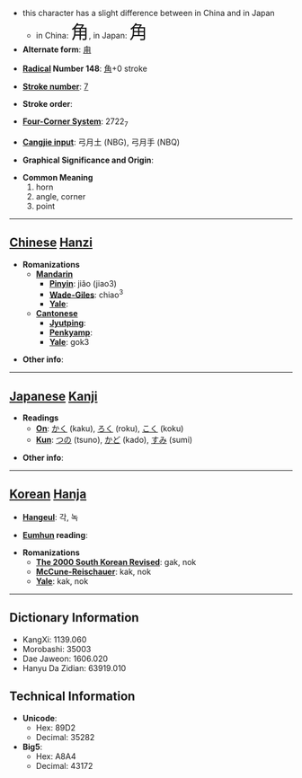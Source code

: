 *this character has a slight difference between in China and in Japan
**in China: <font size="6"><font lang="zh">角</font></font>, in Japan: <font size="6"><font lang="ja">角</font></font>
* '''Alternate form''': [[甪]]

* '''[[Wiktionary:Chinese radical index| Radical]] Number 148''': [[Wiktionary:Chinese radical index 角|角]]+0 stroke

* '''[[Wiktionary:Chinese total strokes index|Stroke number]]''': [[Wiktionary:Chinese total strokes index 7|7]]

* '''Stroke order''': 

* '''[[Wiktionary:Chinese four corner index|Four-Corner System]]''': 2722<sub>7</sub>

* '''[[Wiktionary:Chinese Cangjie index|Cangjie input]]''': 弓月土 (NBG), 弓月手 (NBQ)

* '''Graphical Significance and Origin''': 

* '''Common Meaning'''
*#horn
*# angle, corner
*# point


----

== [[Chinese]] [[Hanzi]] ==

* '''Romanizations'''
** '''[[Mandarin]]'''
*** '''[[Pinyin]]''': jiǎo (jiao3)
*** '''[[Wade-Giles]]''': chiao<sup>3</sup>
*** '''[[Yale]]''': 
** '''[[Cantonese]]'''
*** '''[[Jyutping]]''':
*** '''[[Penkyamp]]''': 
*** '''[[Yale]]''': gok3

* '''Other info''': 

----

== [[Japanese]] [[Kanji]] ==

* '''Readings'''
** '''[[On]]''': [[かく]] (kaku), [[ろく]] (roku), [[こく]] (koku)
** '''[[Kun]]''': [[つの]] (tsuno), [[かど]] (kado), [[すみ]] (sumi)

* '''Other info''':  

----

== [[Korean]] [[Hanja]] ==

* '''[[Hangeul]]''': 각, 녹

* '''[[Eumhun]] reading''': 

* '''Romanizations'''
** '''[[The 2000 South Korean Revised Romanization|The 2000 South Korean Revised]]''': gak, nok
** '''[[McCune-Reischauer]]''': kak, nok
** '''[[Yale]]''': kak, nok

----

== Dictionary Information ==

* KangXi: 1139.060
* Morobashi: 35003
* Dae Jaweon: 1606.020
* Hanyu Da Zidian: 63919.010

== Technical Information ==

* '''Unicode''':
** Hex: 89D2
** Decimal: 35282
* '''Big5''':
** Hex: A8A4
** Decimal: 43172
